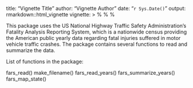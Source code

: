 title: "Vignette Title"
author: "Vignette Author"
date: "`r Sys.Date()`"
output: rmarkdown::html_vignette
vignette: >
  %\VignetteIndexEntry{Vignette Title}
  %\VignetteEngine{knitr::rmarkdown}
  %\VignetteEncoding{UTF-8}


 This package uses the  US National Highway Traffic Safety Administration's Fatality Analysis Reporting System, 
 which is a nationwide census providing the American public yearly data regarding fatal injuries suffered in motor vehicle traffic crashes.
 The package contains several functions to read and summarize the data.
 
 
List of functions in the package:

fars_read()
make_filename()
fars_read_years()
fars_summarize_years()
fars_map_state()
